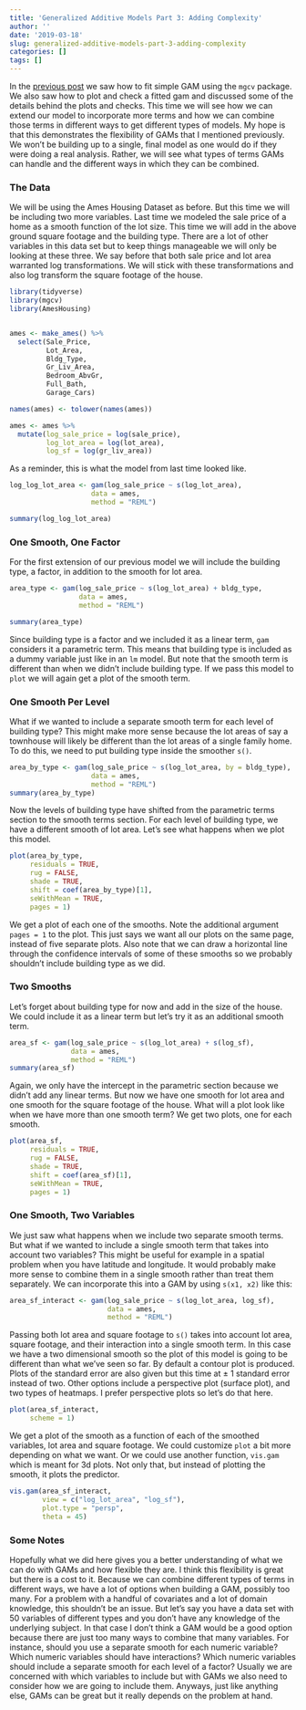 ```yaml
---
title: 'Generalized Additive Models Part 3: Adding Complexity'
author: ''
date: '2019-03-18'
slug: generalized-additive-models-part-3-adding-complexity
categories: []
tags: []
---
```


In the [previous post](/2019/03/15/generalized-additive-models-part-2-mgcv) we saw how to fit simple GAM using the `mgcv` package. We also saw how to plot and check a fitted gam and discussed some of the details behind the plots and checks. This time we will see how we can extend our model to incorporate more terms and how we can combine those terms in different ways to get different types of models. My hope is that this demonstrates the flexibility of GAMs that I mentioned previously. We won't be building up to a single, final model as one would do if they were doing a real analysis. Rather, we will see what types of terms GAMs can handle and the different ways in which they can be combined.


### The Data

We will be using the Ames Housing Dataset as before. But this time we will be including two more variables. Last time we modeled the sale price of a home as a smooth function of the lot size. This time we will add in the above ground square footage and the building type. There are a lot of other variables in this data set but to keep things manageable we will only be looking at these three. We say before that both sale price and lot area warranted log transformations. We will stick with these transformations and also log transform the square footage of the house.


```r
library(tidyverse)
library(mgcv)
library(AmesHousing)


ames <- make_ames() %>% 
  select(Sale_Price,
         Lot_Area,
         Bldg_Type,
         Gr_Liv_Area,
         Bedroom_AbvGr,
         Full_Bath,
         Garage_Cars)

names(ames) <- tolower(names(ames))

ames <- ames %>% 
  mutate(log_sale_price = log(sale_price),
         log_lot_area = log(lot_area),
         log_sf = log(gr_liv_area))
```

As a reminder, this is what the model from last time looked like.

```r
log_log_lot_area <- gam(log_sale_price ~ s(log_lot_area),
                    data = ames,
                    method = "REML")

summary(log_log_lot_area)
```


### One Smooth, One Factor

For the first extension of our previous model we will include the building type, a factor, in addition to the smooth for lot area.

```r
area_type <- gam(log_sale_price ~ s(log_lot_area) + bldg_type,
                 data = ames,
                 method = "REML")

summary(area_type)
```

Since building type is a factor and we included it as a linear term, `gam` considers it a parametric term. This means that building type is included as a dummy variable just like in an `lm` model. But note that the smooth term is different than when we didn't include building type. If we pass this model to `plot` we will again get a plot of the smooth term.


### One Smooth Per Level

What if we wanted to include a separate smooth term for each level of building type? This might make more sense because the lot areas of say a townhouse will likely be different than the lot areas of a single family home. To do this, we need to put building type inside the smoother `s()`.

```r
area_by_type <- gam(log_sale_price ~ s(log_lot_area, by = bldg_type),
                    data = ames,
                    method = "REML")
summary(area_by_type)
```

Now the levels of building type have shifted from the parametric terms section to the smooth terms section. For each level of building type, we have a different smooth of lot area. Let's see what happens when we plot this model.

```r
plot(area_by_type,
     residuals = TRUE,
     rug = FALSE,
     shade = TRUE,
     shift = coef(area_by_type)[1],
     seWithMean = TRUE,
     pages = 1)
```

We get a plot of each one of the smooths. Note the additional argument `pages = 1` to the plot. This just says we want all our plots on the same page, instead of five separate plots. Also note that we can draw a horizontal line through the confidence intervals of some of these smooths so we probably shouldn't include building type as we did.


### Two Smooths

Let's forget about building type for now and add in the size of the house. We could include it as a linear term but let's try it as an additional smooth term.

```r
area_sf <- gam(log_sale_price ~ s(log_lot_area) + s(log_sf),
               data = ames,
               method = "REML")
summary(area_sf)
```

Again, we only have the intercept in the parametric section because we didn't add any linear terms. But now we have one smooth for lot area and one smooth for the square footage of the house. What will a plot look like when we have more than one smooth term? We get two plots, one for each smooth.

```r
plot(area_sf,
     residuals = TRUE,
     rug = FALSE,
     shade = TRUE,
     shift = coef(area_sf)[1],
     seWithMean = TRUE,
     pages = 1)
```


### One Smooth, Two Variables

We just saw what happens when we include two separate smooth terms. But what if we wanted to include a single smooth term that takes into account two variables? This might be useful for example in a spatial problem when you have latitude and longitude. It would probably make more sense to combine them in a single smooth rather than treat them separately. We can incorporate this into a GAM by using `s(x1, x2)` like this:

```r
area_sf_interact <- gam(log_sale_price ~ s(log_lot_area, log_sf),
                        data = ames,
                        method = "REML")
```

Passing both lot area and square footage to `s()` takes into account lot area, square footage, and their interaction into a single smooth term. In this case we have a two dimensional smooth so the plot of this model is going to be different than what we've seen so far. By default a contour plot is produced. Plots of the standard error are also given but this time at $\pm$ 1 standard error instead of two. Other options include a perspective plot (surface plot), and two types of heatmaps. I prefer perspective plots so let's do that here.

```r
plot(area_sf_interact,
     scheme = 1)
```

We get a plot of the smooth as a function of each of the smoothed variables, lot area and square footage. We could customize `plot` a bit more depending on what we want. Or we could use another function, `vis.gam` which is meant for 3d plots. Not only that, but instead of plotting the smooth, it plots the predictor.


```r
vis.gam(area_sf_interact,
        view = c("log_lot_area", "log_sf"),
        plot.type = "persp",
        theta = 45)
```


### Some Notes

Hopefully what we did here gives you a better understanding of what we can do with GAMs and how flexible they are. I think this flexibility is great but there is a cost to it. Because we can combine different types of terms in different ways, we have a lot of options when building a GAM, possibly too many. For a problem with a handful of covariates and a lot of domain knowledge, this shouldn't be an issue. But let's say you have a data set with 50 variables of different types and you don't have any knowledge of the underlying subject. In that case I don't think a GAM would be a good option because there are just too many ways to combine that many variables. For instance, should you use a separate smooth for each numeric variable? Which numeric variables should have interactions? Which numeric variables should include a separate smooth for each level of a factor? Usually we are concerned with which variables to include but with GAMs we also need to consider how we are going to include them. Anyways, just like anything else, GAMs can be great but it really depends on the problem at hand.


